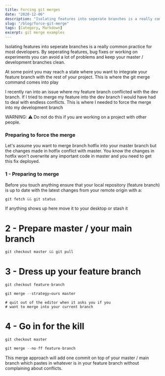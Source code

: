 ```yaml
---
title: Forcing git merges
date: "2020-12-06"
description: "Isolating features into seperate branches is a really common practice for most developers. By seperating features, bug fixes or working on experiments you can avoid a lot of problems and keep your master / development branches clean...."
slug: "/blog/force-git-merge"
tags: [Category, Markdown]
excerpt: git merge examples
--- 
```


Isolating features into seperate branches is a really common practice for most developers. By seperating features, bug fixes or working on experiments you can avoid a lot of problems and keep your master / development branches clean.


At some point you may reach a state where you want to integrate your feature branch with the rest of your project. This is where the git merge</strong> command comes into play



I recently ran into an issue where my feature branch conflicted with the dev branch. If I tried to merge my feature into the dev branch I would have had to deal with endless conflicts. This is where I needed to force the merge into my development branch



WARNING: ⚠️ Do not do this if you are working on a project with other people. 


### Preparing to force the merge


Let's assume you want to merge branch hotfix into your master branch but the changes made in hotfix conflict with master. You know the changes in hotfix won't overwrite any important code in master and you need to get this fix deployed.


### 1 - Preparing to merge

Before you touch anything ensure that your local repository (feature branch) is up to date with the latest changes from your remote origin with a:


```js
git fetch && git status

```

If anything shows up here move it to your desktop or stash it

# 2 - Prepare master / your main branch

```js
git checkout master && git pull
```



# 3 - Dress up your feature branch

```js
git checkout feature-branch
```


```js
git merge --strategy=ours master
```


```
# quit out of the editor when it asks you if you
# want to merge into your current branch
```



# 4 - Go in for the kill



```js
git checkout master
```

```js
git merge --no-ff feature-branch
```

This merge approach will add one commit on top of your master / main branch which pastes in whatever is in your feature branch without complaining about conflicts.
